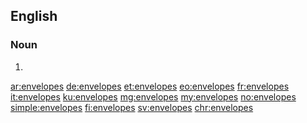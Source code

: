 ==English==

===Noun===
{{head|en|plural}}

# {{plural of|envelope|lang=en}}

[[ar:envelopes]]
[[de:envelopes]]
[[et:envelopes]]
[[eo:envelopes]]
[[fr:envelopes]]
[[it:envelopes]]
[[ku:envelopes]]
[[mg:envelopes]]
[[my:envelopes]]
[[no:envelopes]]
[[simple:envelopes]]
[[fi:envelopes]]
[[sv:envelopes]]
[[chr:envelopes]]